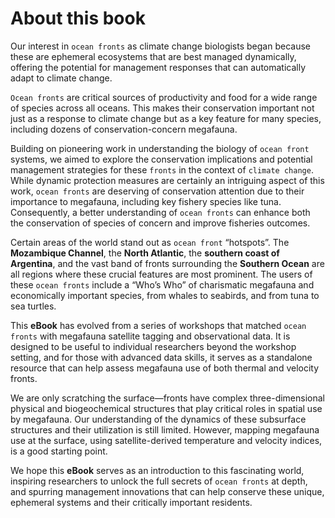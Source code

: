# About this book {.unnumbered}

Our interest in `ocean fronts` as climate change biologists began because these are ephemeral ecosystems that are best managed dynamically, offering the potential for management responses that can automatically adapt to climate change.

`Ocean fronts` are critical sources of productivity and food for a wide range of species across all oceans. This makes their conservation important not just as a response to climate change but as a key feature for many species, including dozens of conservation-concern megafauna.

Building on pioneering work in understanding the biology of `ocean front` systems, we aimed to explore the conservation implications and potential management strategies for these `fronts` in the context of `climate change`. While dynamic protection measures are certainly an intriguing aspect of this work, `ocean fronts` are deserving of conservation attention due to their importance to megafauna, including key fishery species like tuna. Consequently, a better understanding of `ocean fronts` can enhance both the conservation of species of concern and improve fisheries outcomes.

Certain areas of the world stand out as `ocean front` "hotspots". The **Mozambique Channel**, the **North Atlantic**, the **southern coast of Argentina**, and the vast band of fronts surrounding the **Southern Ocean** are all regions where these crucial features are most prominent. The users of these `ocean fronts` include a "Who's Who" of charismatic megafauna and economically important species, from whales to seabirds, and from tuna to sea turtles.

This **eBook** has evolved from a series of workshops that matched `ocean fronts` with megafauna satellite tagging and observational data. It is designed to be useful to individual researchers beyond the workshop setting, and for those with advanced data skills, it serves as a standalone resource that can help assess megafauna use of both thermal and velocity fronts.

We are only scratching the surface---fronts have complex three-dimensional physical and biogeochemical structures that play critical roles in spatial use by megafauna. Our understanding of the dynamics of these subsurface structures and their utilization is still limited. However, mapping megafauna use at the surface, using satellite-derived temperature and velocity indices, is a good starting point.

We hope this **eBook** serves as an introduction to this fascinating world, inspiring researchers to unlock the full secrets of `ocean fronts` at depth, and spurring management innovations that can help conserve these unique, ephemeral systems and their critically important residents.
